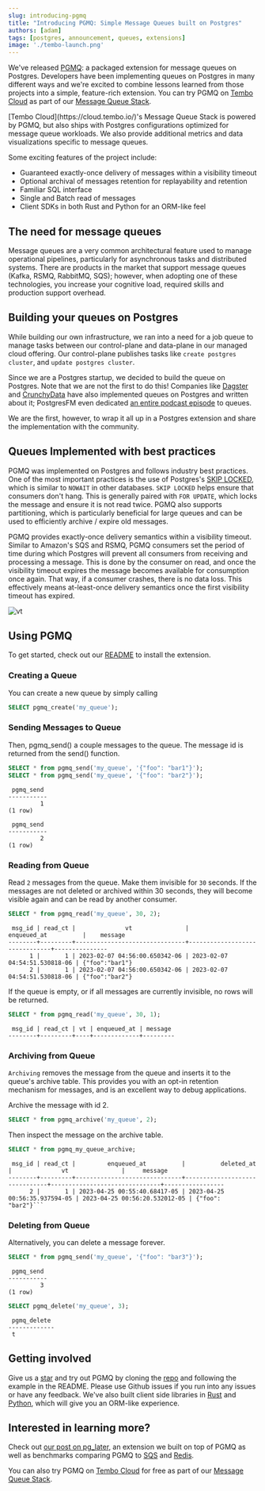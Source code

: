 ```yaml
---
slug: introducing-pgmq
title: "Introducing PGMQ: Simple Message Queues built on Postgres"
authors: [adam]
tags: [postgres, announcement, queues, extensions]
image: './tembo-launch.png'
---
```



We've released [PGMQ](https://github.com/tembo-io/pgmq): a packaged extension for message queues on Postgres. Developers have been implementing queues on Postgres in many different ways and we're excited to combine lessons learned from those projects into a simple, feature-rich extension. You can try PGMQ on [Tembo Cloud](https://cloud.tembo.io/) as part of our [Message Queue Stack](https://tembo.io/docs/tembo-stacks/message-queue).

<Callout title='Message Queue Stack' variant='info'>
      [Tembo Cloud](https://cloud.tembo.io/)'s Message Queue Stack is powered by PGMQ, but also ships with Postgres configurations optimized for message queue workloads. We also provide additional metrics and data visualizations specific to message queues.
</Callout>

Some exciting features of the project include:

* Guaranteed exactly-once delivery of messages within a visibility timeout
* Optional archival of messages retention for replayability and retention
* Familiar SQL interface
* Single and Batch read of messages
* Client SDKs in both Rust and Python for an ORM-like feel

## The need for message queues

Message queues are a very common architectural feature used to manage operational pipelines, particularly for asynchronous tasks and distributed systems. There are products in the market that support message queues (Kafka, RSMQ, RabbitMQ, SQS); however, when adopting one of these technologies, you increase your cognitive load, required skills and production support overhead.

## Building your queues on Postgres

While building our own infrastructure, we ran into a need for a job queue to manage tasks between our control-plane and data-plane in our managed cloud offering. Our control-plane publishes tasks like `create postgres cluster`, and `update postgres cluster`.

Since we are a Postgres startup, we decided to build the queue on Postgres. Note that we are not the first to do this! Companies like [Dagster](https://dagster.io/blog/skip-kafka-use-postgres-message-queue) and [CrunchyData](https://www.crunchydata.com/blog/message-queuing-using-native-postgresql) have also implemented queues on Postgres and written about it; PostgresFM even dedicated [an entire podcast episode](https://postgres.fm/episodes/queues-in-postgres) to queues.

We are the first, however, to wrap it all up in a Postgres extension and share the implementation with the community.

## Queues Implemented with best practices

PGMQ was implemented on Postgres and follows industry best practices. One of the most important practices is the use of Postgres's [SKIP LOCKED](https://www.2ndquadrant.com/en/blog/what-is-select-skip-locked-for-in-postgresql-9-5/), which is similar to `NOWAIT` in other databases. `SKIP LOCKED` helps ensure that consumers don't hang. This is generally paired with `FOR UPDATE`, which locks the message and ensure it is not read twice. PGMQ also supports partitioning, which is particularly beneficial for large queues and can be used to efficiently archive / expire old messages.

PGMQ provides exactly-once delivery semantics within a visibility timeout. Similar to Amazon's SQS and RSMQ, PGMQ consumers set the period of time during which Postgres will prevent all consumers from receiving and processing a message. This is done by the consumer on read, and once the visibility timeout expires the message becomes available for consumption once again. That way, if a consumer crashes, there is no data loss. This effectively means at-least-once delivery semantics once the first visibility timeout has expired.

![vt](./vt.png "VisibilityTimeout")

## Using PGMQ

To get started, check out our [README](https://github.com/tembo-io/pgmq/blob/main/README.md#installation) to install the extension.


### Creating a Queue

You can create a new queue by simply calling

```sql
SELECT pgmq_create('my_queue');
```

### Sending Messages to Queue

Then, pgmq_send() a couple messages to the queue. The message id is returned from the send() function.

```sql
SELECT * from pgmq_send('my_queue', '{"foo": "bar1"}');
SELECT * from pgmq_send('my_queue', '{"foo": "bar2"}');
```

```text
 pgmq_send
-----------
         1
(1 row)

 pgmq_send
-----------
         2
(1 row)
```

### Reading from Queue

Read `2` messages from the queue. Make them invisible for `30` seconds. If the messages are not deleted or archived within 30 seconds, they will become visible again and can be read by another consumer.

```sql
SELECT * from pgmq_read('my_queue', 30, 2);
```

```text
 msg_id | read_ct |              vt               |          enqueued_at          |    message
--------+---------+-------------------------------+-------------------------------+---------------
      1 |       1 | 2023-02-07 04:56:00.650342-06 | 2023-02-07 04:54:51.530818-06 | {"foo":"bar1"}
      2 |       1 | 2023-02-07 04:56:00.650342-06 | 2023-02-07 04:54:51.530818-06 | {"foo":"bar2"}
```

If the queue is empty, or if all messages are currently invisible, no rows will be returned.

```sql
SELECT * from pgmq_read('my_queue', 30, 1);
```

```text
 msg_id | read_ct | vt | enqueued_at | message
--------+---------+----+-------------+---------
```

### Archiving from Queue

`Archiving` removes the message from the queue and inserts it to the queue's archive table. This provides you with an opt-in retention mechanism for messages, and is an excellent way to debug applications.

Archive the message with id 2.

```sql
SELECT * from pgmq_archive('my_queue', 2);
```

Then inspect the message on the archive table.

```sql
SELECT * from pgmq_my_queue_archive;
```

```text
 msg_id | read_ct |         enqueued_at          |          deleted_at           |              vt               |     message
--------+---------+------------------------------+-------------------------------+-------------------------------+-----------------
      2 |       1 | 2023-04-25 00:55:40.68417-05 | 2023-04-25 00:56:35.937594-05 | 2023-04-25 00:56:20.532012-05 | {"foo": "bar2"}```
```

### Deleting from Queue

Alternatively, you can delete a message forever.

```sql
SELECT * from pgmq_send('my_queue', '{"foo": "bar3"}');
```

```text
 pgmq_send
-----------
         3
(1 row)
```

```sql
SELECT pgmq_delete('my_queue', 3);
```

```text
 pgmq_delete
-------------
 t
 ```

## Getting involved

Give us a [star](https://github.com/tembo-io/pgmq) and try out PGMQ by cloning the [repo](https://github.com/tembo-io/pgmq) and following the example in the README. Please use Github issues if you run into any issues or have any feedback. We've also built client side libraries in [Rust](https://github.com/tembo-io/pgmq/tree/main/core) and [Python](https://github.com/tembo-io/pgmq/tree/main/tembo-pgmq-python), which will give you an ORM-like experience.

## Interested in learning more?

Check out [our post on pg_later](https://tembo.io/blog/introducing-pg-later), an extension we built on top of PGMQ as well as benchmarks comparing PGMQ to [SQS](https://aws.amazon.com/sqs/) and [Redis](https://redis.com/).

You can also try PGMQ on [Tembo Cloud](https://cloud.tembo.io/) for free as part of our [Message Queue Stack](https://tembo.io/docs/stacks/message-queue).
